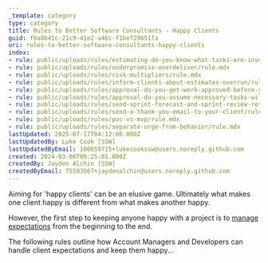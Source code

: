 ```yaml
---
_template: category
type: category
title: Rules to Better Software Consultants - Happy Clients
guid: f0a8b41c-21c9-41e2-a46c-f1bef29651fa
uri: rules-to-better-software-consultants-happy-clients
index:
- rule: public/uploads/rules/estimating-do-you-know-what-tasks-are-involved-in-addition-to-just-development-work-items/rule.mdx
- rule: public/uploads/rules/underpromise-overdeliver/rule.mdx
- rule: public/uploads/rules/risk-multipliers/rule.mdx
- rule: public/uploads/rules/inform-clients-about-estimates-overrun/rule.mdx
- rule: public/uploads/rules/approval-do-you-get-work-approved-before-you-do-it/rule.mdx
- rule: public/uploads/rules/approval-do-you-assume-necessary-tasks-will-get-approval/rule.mdx
- rule: public/uploads/rules/send-sprint-forecast-and-sprint-review-retro-emails-to-the-client/rule.mdx
- rule: public/uploads/rules/send-a-thank-you-email-to-your-client/rule.mdx
- rule: public/uploads/rules/poc-vs-mvp/rule.mdx
- rule: public/uploads/rules/separate-urge-from-behavior/rule.mdx
lastUpdated: 2025-07-17T04:12:06.000Z
lastUpdatedBy: Luke Cook [SSW]
lastUpdatedByEmail: 100659715+lukecookssw@users.noreply.github.com
created: 2024-03-06T09:25:01.000Z
createdBy: Jayden Alchin [SSW]
createdByEmail: 75593567+jaydenalchin@users.noreply.github.com
---
```


Aiming for 'happy clients' can be an elusive game. Ultimately what makes one client happy is different from what makes another happy.

However, the first step to keeping anyone happy with a project is to [manage expectations](/do-you-manage-clients-expectations) from the beginning to the end.

The following rules outline how Account Managers and Developers can handle client expectations and keep them happy...

